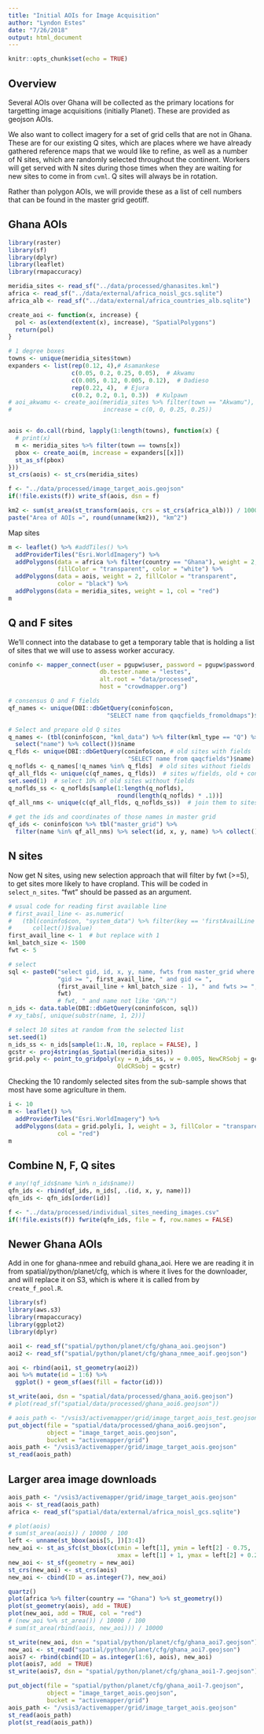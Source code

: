 ```yaml
---
title: "Initial AOIs for Image Acquisition"
author: "Lyndon Estes"
date: "7/26/2018"
output: html_document
---
```


```r
knitr::opts_chunk$set(echo = TRUE)
```

## Overview

Several AOIs over Ghana will be collected as the primary locations for targetting image acquisitions (initially Planet).  These are provided as geojson AOIs.

We also want to collect imagery for a set of grid cells that are not in Ghana. These are for our existing Q sites, which are places where we have already gathered reference maps that we would like to refine, as well as a number of N sites, which are randomly selected throughout the continent. Workers will get served with N sites during those times when they are waiting for new sites to come in from `cvml`. Q sites will always be in rotation. 

Rather than polygon AOIs, we will provide these as a list of cell numbers that can be found in the master grid geotiff.  

## Ghana AOIs

```r
library(raster)
library(sf)
library(dplyr)
library(leaflet)
library(rmapaccuracy)

meridia_sites <- read_sf("../data/processed/ghanasites.kml")
africa <- read_sf("../data/external/africa_noisl_gcs.sqlite")
africa_alb <- read_sf("../data/external/africa_countries_alb.sqlite")

create_aoi <- function(x, increase) {
  pol <- as(extend(extent(x), increase), "SpatialPolygons")
  return(pol)
}

# 1 degree boxes
towns <- unique(meridia_sites$town)
expanders <- list(rep(0.12, 4),# Asamankese
                  c(0.05, 0.2, 0.25, 0.05),  # Akwamu
                  c(0.005, 0.12, 0.005, 0.12),  # Dadieso
                  rep(0.22, 4),  # Ejura 
                  c(0.2, 0.2, 0.1, 0.3))  # Kulpawn
# aoi_akwamu <- create_aoi(meridia_sites %>% filter(town == "Akwamu"), 
#                          increase = c(0, 0, 0.25, 0.25))


aois <- do.call(rbind, lapply(1:length(towns), function(x) {
  # print(x)
  m <- meridia_sites %>% filter(town == towns[x])  
  pbox <- create_aoi(m, increase = expanders[[x]])
  st_as_sf(pbox)
}))
st_crs(aois) <- st_crs(meridia_sites)

f <- "../data/processed/image_target_aois.geojson"
if(!file.exists(f)) write_sf(aois, dsn = f)

km2 <- sum(st_area(st_transform(aois, crs = st_crs(africa_alb))) / 10000) / 100
paste("Area of AOIs =", round(unname(km2)), "km^2")
```

Map sites
```r
m <- leaflet() %>% #addTiles() %>% 
  addProviderTiles("Esri.WorldImagery") %>%
  addPolygons(data = africa %>% filter(country == "Ghana"), weight = 2, 
              fillColor = "transparent", color = "white") %>% 
  addPolygons(data = aois, weight = 2, fillColor = "transparent", 
              color = "black") %>% 
  addPolygons(data = meridia_sites, weight = 1, col = "red")  
m
```

## Q and F sites

We'll connect into the database to get a temporary table that is holding a list of sites that we will use to assess worker accuracy. 
```r
coninfo <- mapper_connect(user = pgupw$user, password = pgupw$password,
                          db.tester.name = "lestes", 
                          alt.root = "data/processed", 
                          host = "crowdmapper.org")

# consensus Q and F fields
qf_names <- unique(DBI::dbGetQuery(coninfo$con, 
                            "SELECT name from qaqcfields_fromoldmaps")$name)    

# Select and prepare old Q sites
q_names <- (tbl(coninfo$con, "kml_data") %>% filter(kml_type == "Q") %>% 
  select("name") %>% collect())$name
q_flds <- unique(DBI::dbGetQuery(coninfo$con, # old sites with fields
                                  "SELECT name from qaqcfields")$name)
q_noflds <- q_names[!q_names %in% q_flds]  # old sites without fields
qf_all_flds <- unique(c(qf_names, q_flds))  # sites w/fields, old + consensus
set.seed(1)  # select 10% of old sites without fields
q_noflds_ss <- q_noflds[sample(1:length(q_noflds), 
                               round(length(q_noflds) * .1))]
qf_all_nms <- unique(c(qf_all_flds, q_noflds_ss))  # join them to sites w/fields

# get the ids and coordinates of those names in master grid
qf_ids <- coninfo$con %>% tbl("master_grid") %>% 
  filter(name %in% qf_all_nms) %>% select(id, x, y, name) %>% collect()
```

## N sites

Now get N sites, using new selection approach that will filter by fwt (>=5), to get sites more likely to have cropland. This will be coded in `select_n_sites`. "fwt" should be passed as an argument.
```r
# usual code for reading first available line
# first_avail_line <- as.numeric(
#   (tbl(coninfo$con, "system_data") %>% filter(key == 'firstAvailLine') %>%
#      collect())$value)
first_avail_line <- 1  # but replace with 1
kml_batch_size <- 1500
fwt <- 5

# select 
sql <- paste0("select gid, id, x, y, name, fwts from master_grid where ", 
              "gid >= ", first_avail_line, " and gid <= ",  
              (first_avail_line + kml_batch_size - 1), " and fwts >= ", 
              fwt)
              # fwt, " and name not like 'GH%'")
n_ids <- data.table(DBI::dbGetQuery(coninfo$con, sql))
# xy_tabs[, unique(substr(name, 1, 2))]

# select 10 sites at random from the selected list
set.seed(1)
n_ids_ss <- n_ids[sample(1:.N, 10, replace = FALSE), ]
gcstr <- proj4string(as_Spatial(meridia_sites))
grid.poly <- point_to_gridpoly(xy = n_ids_ss, w = 0.005, NewCRSobj = gcstr, 
                               OldCRSobj = gcstr)
```

Checking the 10 randomly selected sites from the sub-sample shows that most have some agriculture in them. 
```r
i <- 10
m <- leaflet() %>% 
  addProviderTiles("Esri.WorldImagery") %>%
  addPolygons(data = grid.poly[i, ], weight = 3, fillColor = "transparent", 
              col = "red")  
m

```

## Combine N, F, Q sites
```r
# any(!qf_ids$name %in% n_ids$name))
qfn_ids <- rbind(qf_ids, n_ids[, .(id, x, y, name)])
qfn_ids <- qfn_ids[order(id)]

f <- "../data/processed/individual_sites_needing_images.csv"
if(!file.exists(f)) fwrite(qfn_ids, file = f, row.names = FALSE)
```

## Newer Ghana AOIs

Add in one for ghana-nmee and rebuild ghana_aoi. Here we are reading it in from spatial/python/planet/cfg, which is where it lives for the downloader, and will replace it on S3, which is where it is called from by `create_f_pool.R`. 
```r
library(sf)
library(aws.s3)
library(rmapaccuracy)
library(ggplot2)
library(dplyr)

aoi1 <- read_sf("spatial/python/planet/cfg/ghana_aoi.geojson")
aoi2 <- read_sf("spatial/python/planet/cfg/ghana_nmee_aoif.geojson")

aoi <- rbind(aoi1, st_geometry(aoi2))
aoi %>% mutate(id = 1:6) %>% 
  ggplot() + geom_sf(aes(fill = factor(id)))  

st_write(aoi, dsn = "spatial/data/processed/ghana_aoi6.geojson")
# plot(read_sf("spatial/data/processed/ghana_aoi6.geojson"))

# aois_path <- "/vsis3/activemapper/grid/image_target_aois_test.geojson"
put_object(file = "spatial/data/processed/ghana_aoi6.geojson", 
           object = "image_target_aois.geojson", 
           bucket = "activemapper/grid")
aois_path <- "/vsis3/activemapper/grid/image_target_aois.geojson"
st_read(aois_path)
```

## Larger area image downloads
```r
aois_path <- "/vsis3/activemapper/grid/image_target_aois.geojson"
aois <- st_read(aois_path)
africa <- read_sf("spatial/data/external/africa_noisl_gcs.sqlite")

# plot(aois)
# sum(st_area(aois)) / 10000 / 100
left <- unname(st_bbox(aois[5, ])[3:4])
new_aoi <- st_as_sfc(st_bbox(c(xmin = left[1], ymin = left[2] - 0.75, 
                               xmax = left[1] + 1, ymax = left[2] + 0.25)))
new_aoi <- st_sf(geometry = new_aoi)
st_crs(new_aoi) <- st_crs(aois)
new_aoi <- cbind(ID = as.integer(7), new_aoi)

quartz()
plot(africa %>% filter(country == "Ghana") %>% st_geometry())
plot(st_geometry(aois), add = TRUE)
plot(new_aoi, add = TRUE, col = "red")
# (new_aoi %>% st_area()) / 10000 / 100
# sum(st_area(rbind(aois, new_aoi))) / 10000

st_write(new_aoi, dsn = "spatial/python/planet/cfg/ghana_aoi7.geojson")
new_aoi <- st_read("spatial/python/planet/cfg/ghana_aoi7.geojson")
aois7 <- rbind(cbind(ID = as.integer(1:6), aois), new_aoi)
plot(aois7, add  = TRUE)
st_write(aois7, dsn = "spatial/python/planet/cfg/ghana_aoi1-7.geojson")

put_object(file = "spatial/python/planet/cfg/ghana_aoi1-7.geojson", 
           object = "image_target_aois.geojson", 
           bucket = "activemapper/grid")
aois_path <- "/vsis3/activemapper/grid/image_target_aois.geojson"
st_read(aois_path)
plot(st_read(aois_path))

```


